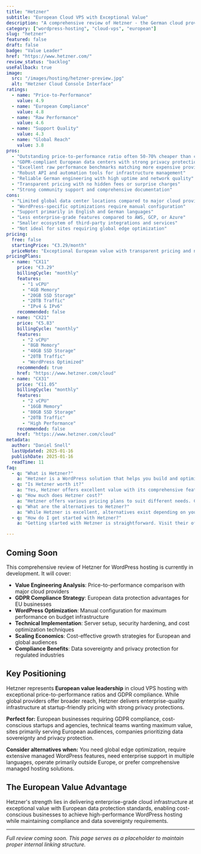 ```yaml
---
title: "Hetzner"
subtitle: "European Cloud VPS with Exceptional Value"
description: "A comprehensive review of Hetzner - the German cloud provider offering exceptional price-to-performance ratios, GDPR-compliant hosting, and robust VPS infrastructure for cost-conscious WordPress deployments."
category: ["wordpress-hosting", "cloud-vps", "european"]
slug: "hetzner"
featured: false
draft: false
badge: "Value Leader"
href: "https://www.hetzner.com/"
review_status: "backlog"
useFallback: true
image:
  src: "/images/hosting/hetzner-preview.jpg"
  alt: "Hetzner Cloud Console Interface"
ratings:
  - name: "Price-to-Performance"
    value: 4.9
  - name: "European Compliance"
    value: 4.8
  - name: "Raw Performance"
    value: 4.6
  - name: "Support Quality"
    value: 4.3
  - name: "Global Reach"
    value: 3.8
pros:
  - "Outstanding price-to-performance ratio often 50-70% cheaper than competitors"
  - "GDPR-compliant European data centers with strong privacy protections"
  - "Excellent raw performance benchmarks matching more expensive providers"
  - "Robust API and automation tools for infrastructure management"
  - "Reliable German engineering with high uptime and network quality"
  - "Transparent pricing with no hidden fees or surprise charges"
  - "Strong community support and comprehensive documentation"
cons:
  - "Limited global data center locations compared to major cloud providers"
  - "WordPress-specific optimizations require manual configuration"
  - "Support primarily in English and German languages"
  - "Less enterprise-grade features compared to AWS, GCP, or Azure"
  - "Smaller ecosystem of third-party integrations and services"
  - "Not ideal for sites requiring global edge optimization"
pricing:
  free: false
  startingPrice: "€3.29/month"
  priceNote: "Exceptional European value with transparent pricing and no bandwidth overage charges"
pricingPlans:
  - name: "CX11"
    price: "€3.29"
    billingCycle: "monthly"
    features:
      - "1 vCPU"
      - "4GB Memory"
      - "20GB SSD Storage"
      - "20TB Traffic"
      - "IPv4 & IPv6"
    recommended: false
  - name: "CX21"
    price: "€5.83"
    billingCycle: "monthly"
    features:
      - "2 vCPU"
      - "8GB Memory"
      - "40GB SSD Storage"
      - "20TB Traffic"
      - "WordPress Optimized"
    recommended: true
    href: "https://www.hetzner.com/cloud"
  - name: "CX31"
    price: "€11.05"
    billingCycle: "monthly"
    features:
      - "2 vCPU"
      - "16GB Memory"
      - "80GB SSD Storage"
      - "20TB Traffic"
      - "High Performance"
    recommended: false
    href: "https://www.hetzner.com/cloud"
metadata:
  author: "Daniel Snell"
  lastUpdated: 2025-01-16
  publishDate: 2025-01-16
  readTime: 11
faq:
  - q: "What is Hetzner?"
    a: "Hetzner is a WordPress solution that helps you build and optimize your website with powerful features and excellent performance."
  - q: "Is Hetzner worth it?"
    a: "Yes, Hetzner offers excellent value with its comprehensive feature set, regular updates, and reliable support. It's a solid investment for serious WordPress users."
  - q: "How much does Hetzner cost?"
    a: "Hetzner offers various pricing plans to suit different needs. Check their official website for current pricing and special offers."
  - q: "What are the alternatives to Hetzner?"
    a: "While Hetzner is excellent, alternatives exist depending on your specific needs. Consider your requirements for features, budget, and ease of use when comparing options."
  - q: "How do I get started with Hetzner?"
    a: "Getting started with Hetzner is straightforward. Visit their official website, choose a plan that fits your needs, and follow their setup documentation or tutorials."

---
```


## Coming Soon

This comprehensive review of Hetzner for WordPress hosting is currently in development. It will cover:

- **Value Engineering Analysis**: Price-to-performance comparison with major cloud providers
- **GDPR Compliance Strategy**: European data protection advantages for EU businesses
- **WordPress Optimization**: Manual configuration for maximum performance on budget infrastructure
- **Technical Implementation**: Server setup, security hardening, and cost optimization techniques
- **Scaling Economics**: Cost-effective growth strategies for European and global audiences
- **Compliance Benefits**: Data sovereignty and privacy protection for regulated industries

## Key Positioning

Hetzner represents **European value leadership** in cloud VPS hosting with exceptional price-to-performance ratios and GDPR compliance. While global providers offer broader reach, Hetzner delivers enterprise-quality infrastructure at startup-friendly pricing with strong privacy protections.

**Perfect for:** European businesses requiring GDPR compliance, cost-conscious startups and agencies, technical teams wanting maximum value, sites primarily serving European audiences, companies prioritizing data sovereignty and privacy protection.

**Consider alternatives when:** You need global edge optimization, require extensive managed WordPress features, need enterprise support in multiple languages, operate primarily outside Europe, or prefer comprehensive managed hosting solutions.

## The European Value Advantage

Hetzner's strength lies in delivering enterprise-grade cloud infrastructure at exceptional value with European data protection standards, enabling cost-conscious businesses to achieve high-performance WordPress hosting while maintaining compliance and data sovereignty requirements.

---

*Full review coming soon. This page serves as a placeholder to maintain proper internal linking structure.*